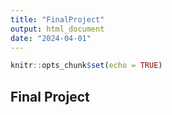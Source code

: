 ```yaml
---
title: "FinalProject"
output: html_document
date: "2024-04-01"
---
```


```r
knitr::opts_chunk$set(echo = TRUE)
```

## Final Project
